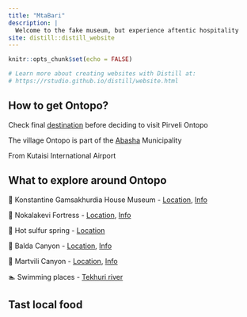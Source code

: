 ```yaml
---
title: "MtaBari"
description: |
  Welcome to the fake museum, but experience aftentic hospitality
site: distill::distill_website
---
```



```r
knitr::opts_chunk$set(echo = FALSE)

# Learn more about creating websites with Distill at:
# https://rstudio.github.io/distill/website.html

```

## How to get Ontopo?

Check final [destination](https://goo.gl/maps/JEShWW4shghSaDLCA) before deciding to visit Pirveli Ontopo

The village Ontopo is part of the [Abasha](https://www.google.com/maps/place/%E1%83%90%E1%83%91%E1%83%90%E1%83%A8%E1%83%90/data=!4m2!3m1!1s0x405c540482872587:0xb63670b21d6a34b1?sa=X&ved=2ahUKEwj3z6nOlK_4AhUASvEDHRdFCuEQ8gF6BAhgEAE) Municipality

From Kutaisi International Airport 




## What to explore around Ontopo

📍 Konstantine Gamsakhurdia House Museum - [Location](https://www.google.com/search?tbs=lf:1,lf_ui:2&tbm=lcl&sxsrf=ALiCzsb796H-xg8N9UQ-0kV6xXgYoU8s9w:1655321163807&q=Writer-academic+Konstantine+Gamsakhurdia+House+Museum&rflfq=1&num=10&ved=2ahUKEwjqutTvl7D4AhVQR_EDHSHvAckQtgN6BAgMEAY#rlfi=hd:;si:;mv:[[42.252031485689564,42.22968750856567],[42.23271498763947,42.18763047121215],null,[42.24237397588597,42.20865898988891],15]), [Info](https://georgiantravelguide.com/en/mtseral-akademikos-konstantine-gamsakhurdias-sakhl-muzeumi) 

📍 Nokalakevi Fortress - [Location](https://www.google.com/maps/place/%E1%83%9C%E1%83%9D%E1%83%A5%E1%83%90%E1%83%9A%E1%83%90%E1%83%A5%E1%83%94%E1%83%95%E1%83%98+%2F+Nokalakevi+Fortress/@42.3557788,42.1929957,642m/data=!3m1!1e3!4m5!3m4!1s0x405c4443e4fc247f:0xd97b044faec3e07c!8m2!3d42.3572346!4d42.1945703), [Info](https://georgiantravelguide.com/en/nokalakevi)

📍 Hot sulfur spring - [Location](https://www.google.com/maps/place/Hot+sulfur+spring/@42.3566536,42.1969508,7901m/data=!3m1!1e3!4m11!1m5!8m4!1e2!2s103431273915104262293!3m1!1e1!3m4!1s0x405c4414936f53a5:0x31f8163ba5b300a1!8m2!3d42.3652135!4d42.1951369)

📍 Balda Canyon - [Location](https://www.google.com/maps/place/%E1%83%91%E1%83%90%E1%83%9A%E1%83%93%E1%83%98%E1%83%A1+%E1%83%99%E1%83%90%E1%83%9C%E1%83%98%E1%83%9D%E1%83%9C%E1%83%98%E1%83%A1+%E1%83%91%E1%83%A3%E1%83%9C%E1%83%94%E1%83%91%E1%83%98%E1%83%A1+%E1%83%AB%E1%83%94%E1%83%92%E1%83%9A%E1%83%98/@42.484681,42.3875314,4938m/data=!3m1!1e3!4m11!1m5!8m4!1e2!2s103431273915104262293!3m1!1e1!3m4!1s0x405c6e8e3885d7cb:0x658fb0a58221bfe9!8m2!3d42.4886657!4d42.4096552), [Info](https://georgiantravelguide.com/en/baldis-kanioni)

📍 Martvili Canyon - [Location](https://www.google.com/maps/place/%E1%83%9B%E1%83%90%E1%83%A0%E1%83%A2%E1%83%95%E1%83%98%E1%83%9A%E1%83%98%E1%83%A1+%E1%83%99%E1%83%90%E1%83%9C%E1%83%98%E1%83%9D%E1%83%9C%E1%83%98/@42.4563326,42.3651215,4163m/data=!3m1!1e3!4m11!1m5!8m4!1e2!2s103431273915104262293!3m1!1e1!3m4!1s0x0:0xd0321494bcf00444!8m2!3d42.4572007!4d42.3769368), [Info](https://georgiantravelguide.com/en/martvili-canyon)



🏊️ Swimming places - [Tekhuri river](https://www.google.com/maps/place/42%C2%B021'22.8%22N+42%C2%B011'34.6%22E/@42.3563226,42.1909203,673m/data=!3m2!1e3!4b1!4m6!3m5!1s0x0:0xe366edcd9a5214f1!7e2!8m2!3d42.3563189!4d42.192942)

## Tast local food

